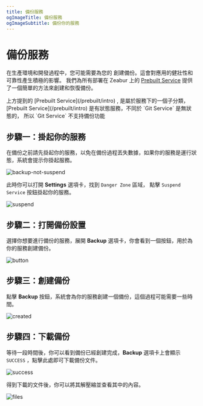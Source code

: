 ```yaml
---
title: 備份服務
ogImageTitle: 備份服務
ogImageSubtitle: 備份你的服務
---
```



# 備份服務

在生產環境和開發過程中，您可能需要為您的  創建備份。這會對應用的健壯性和可靠性產生積極的影響。
我們為所有部署在 Zeabur 上的 [Prebuilt Service](/prebuilt/intro) 提供了一個簡單的方法來創建和恢復備份。

<Callout>
    上方提到的 [Prebuilt Service](/prebuilt/intro) , 是屬於服務下的一個子分類，[Prebuilt Service](/prebuilt/intro) 是有狀態服務，不同於 `Git Service` 是無狀態的， 所以 `Git Service` 不支持備份功能
</Callout>

## 步驟一：掛起你的服務

在備份之前請先掛起你的服務，以免在備份過程丟失數據，如果你的服務是運行狀態，系統會提示你掛起服務。

![backup-not-suspend](/deploy/backup/backup-not-suspend.png)

此時你可以打開 **Settings** 選項卡，找到 `Danger Zone` 區域， 點擊 `Suspend Service` 按鈕掛起你的服務。

![suspend](/deploy/backup/backup-suspend-service.png)

## 步驟二：打開備份設置

選擇你想要進行備份的服務，展開 **Backup** 選項卡，你會看到一個按鈕，用於為你的服務創建備份。

![button](/deploy/backup/backup-not-suspend.png)

## 步驟三：創建備份

點擊 **Backup** 按鈕，系統會為你的服務創建一個備份，這個過程可能需要一些時間。

![created](/deploy/backup/backup-created.png)

## 步驟四：下載備份

等待一段時間後，你可以看到備份已經創建完成，**Backup** 選項卡上會顯示 `SUCCESS` ，點擊此處即可下載備份文件。

![success](/deploy/backup/backup-success.png)

得到下載的文件後，你可以將其解壓縮並查看其中的內容。

![files](/deploy/backup/backup-files.png)